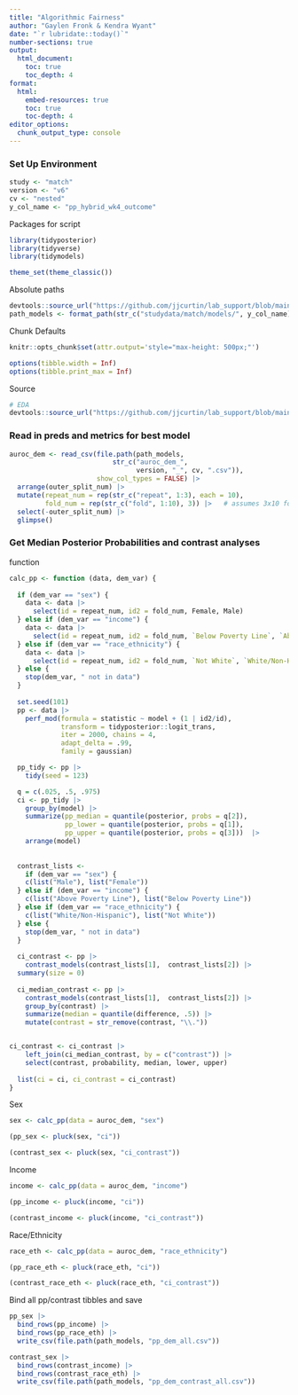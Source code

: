 ```yaml
---
title: "Algorithmic Fairness"
author: "Gaylen Fronk & Kendra Wyant"
date: "`r lubridate::today()`"
number-sections: true
output: 
  html_document:
    toc: true 
    toc_depth: 4
format:
  html:
    embed-resources: true
    toc: true
    toc-depth: 4
editor_options: 
  chunk_output_type: console
---
```


### Set Up Environment

```r
study <- "match"
version <- "v6"
cv <- "nested"
y_col_name <- "pp_hybrid_wk4_outcome"
```

Packages for script
```r
library(tidyposterior)
library(tidyverse)
library(tidymodels)

theme_set(theme_classic()) 
```

Absolute paths
```r
devtools::source_url("https://github.com/jjcurtin/lab_support/blob/main/format_path.R?raw=true")
path_models <- format_path(str_c("studydata/match/models/", y_col_name))
```


Chunk Defaults
```r
knitr::opts_chunk$set(attr.output='style="max-height: 500px;"')

options(tibble.width = Inf)
options(tibble.print_max = Inf)
```

Source 
```r
# EDA
devtools::source_url("https://github.com/jjcurtin/lab_support/blob/main/fun_eda.R?raw=true")
```

### Read in preds and metrics for best model

```r

auroc_dem <- read_csv(file.path(path_models,
                          str_c("auroc_dem_", 
                                version, "_", cv, ".csv")),
                      show_col_types = FALSE) |> 
  arrange(outer_split_num) |> 
  mutate(repeat_num = rep(str_c("repeat", 1:3), each = 10),
         fold_num = rep(str_c("fold", 1:10), 3)) |>   # assumes 3x10 fold
  select(-outer_split_num) |> 
  glimpse()

```

### Get Median Posterior Probabilities and contrast analyses

function
```r
calc_pp <- function (data, dem_var) {
  
  if (dem_var == "sex") {
    data <- data |> 
      select(id = repeat_num, id2 = fold_num, Female, Male)
  } else if (dem_var == "income") {
    data <- data |> 
      select(id = repeat_num, id2 = fold_num, `Below Poverty Line`, `Above Poverty Line`)
  } else if (dem_var == "race_ethnicity") {
    data <- data |> 
      select(id = repeat_num, id2 = fold_num, `Not White`, `White/Non-Hispanic`)
  } else {
    stop(dem_var, " not in data")
  }
  
  set.seed(101)
  pp <- data |> 
    perf_mod(formula = statistic ~ model + (1 | id2/id),
             transform = tidyposterior::logit_trans,  
             iter = 2000, chains = 4,  
             adapt_delta = .99,
             family = gaussian) 

  pp_tidy <- pp |> 
    tidy(seed = 123)

  q = c(.025, .5, .975)
  ci <- pp_tidy |> 
    group_by(model) |> 
    summarize(pp_median = quantile(posterior, probs = q[2]),
              pp_lower = quantile(posterior, probs = q[1]), 
              pp_upper = quantile(posterior, probs = q[3]))  |> 
    arrange(model)
  
  
  contrast_lists <- 
    if (dem_var == "sex") {
    c(list("Male"), list("Female"))
  } else if (dem_var == "income") {
    c(list("Above Poverty Line"), list("Below Poverty Line"))
  } else if (dem_var == "race_ethnicity") {
    c(list("White/Non-Hispanic"), list("Not White"))
  } else {
    stop(dem_var, " not in data")
  }
      
  ci_contrast <- pp |>
    contrast_models(contrast_lists[1],  contrast_lists[2]) |> 
  summary(size = 0) 
  
  ci_median_contrast <- pp |> 
    contrast_models(contrast_lists[1],  contrast_lists[2]) |>  
    group_by(contrast) |> 
    summarize(median = quantile(difference, .5)) |> 
    mutate(contrast = str_remove(contrast, "\\."))


ci_contrast <- ci_contrast |> 
    left_join(ci_median_contrast, by = c("contrast")) |> 
    select(contrast, probability, median, lower, upper) 
  
  list(ci = ci, ci_contrast = ci_contrast)
}
```

Sex
```r
sex <- calc_pp(data = auroc_dem, "sex")

(pp_sex <- pluck(sex, "ci"))

(contrast_sex <- pluck(sex, "ci_contrast"))
```

Income
```r
income <- calc_pp(data = auroc_dem, "income")

(pp_income <- pluck(income, "ci"))

(contrast_income <- pluck(income, "ci_contrast"))
```

Race/Ethnicity
```r
race_eth <- calc_pp(data = auroc_dem, "race_ethnicity")

(pp_race_eth <- pluck(race_eth, "ci"))

(contrast_race_eth <- pluck(race_eth, "ci_contrast"))
```


Bind all pp/contrast tibbles and save
```r
pp_sex |> 
  bind_rows(pp_income) |> 
  bind_rows(pp_race_eth) |> 
  write_csv(file.path(path_models, "pp_dem_all.csv"))

contrast_sex |> 
  bind_rows(contrast_income) |> 
  bind_rows(contrast_race_eth) |> 
  write_csv(file.path(path_models, "pp_dem_contrast_all.csv"))
```